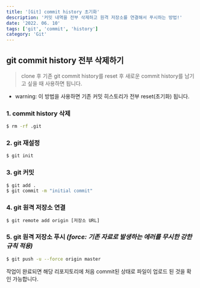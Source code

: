 ```yaml
---
title: '[Git] commit history 초기화'
description: '커밋 내역을 전부 삭제하고 원격 저장소를 연결해서 푸시하는 방법!'
date: '2022. 06. 10'
tags: ['git', 'commit', 'history']
category: 'Git'
---
```


## git commit history 전부 삭제하기

> clone 후 기존 git commit history를 reset 후 새로운 commit history를 남기고 싶을 때 사용하면 됩니다.

- warning: 이 방법을 사용하면 기존 커밋 히스토리가 전부 reset(초기화) 됩니다.

### 1. commit history 삭제

```bash
$ rm -rf .git
```

### 2. git 재설정

```bash
$ git init
```

### 3. git 커밋

```bash
$ git add .
$ git commit -m "initial commit"
```

### 4. git 원격 저장소 연결

```bash
$ git remote add origin [저장소 URL]
```

### 5. git 원격 저장소 푸시 _(force: 기존 자료로 발생하는 에러를 무시한 강한 규칙 적용)_

```bash
$ git push -u --force origin master
```

작업이 완료되면 해당 리포지토리에 처음 commit된 상태로 파일이 업로드 된 것을 확인 가능합니다.
